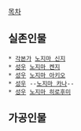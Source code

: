 [[목차]]

== 실존인물 ==
 * [[각본가]] [[노지마 신지]]
 * [[성우]] [[노지마 켄지]]
 * [[성우]] [[노지마 아키오]]
 * [[성우]] --[[노지마 카나]]--
 * [[성우]] [[노지마 히로후미]]

== 가공인물 ==
